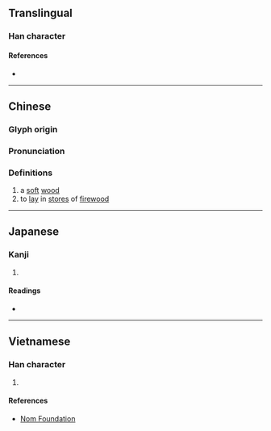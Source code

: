 {{character info/new}}
==Translingual==

===Han character===
{{Han char|rn=75|rad=木|as=07|sn=11|four=|canj=DMCW,XDMCW|ids=⿰木酉}}

====References====
* {{Han ref|kx=0528.070|dkj=14829|dj=0916.210|hdz=21211.030|uh=6884|ud=26756}}

----

==Chinese==
{{zh-forms}}

===Glyph origin===
{{Han etym}}

===Pronunciation===
{{zh-pron
|m=yǒu
|c=jau5
|mc=y
|oc=y
|ma=
|cat=n,v
}}

===Definitions===
{{zh-hanzi}}

# a [[soft]] [[wood]]
# to [[lay]] in [[store]]s of [[firewood]]

----

==Japanese==

===Kanji===
{{ja-kanji|grade=|rs=木07}}

# {{defn|lang=ja|sort=木07}}

====Readings====
* {{ja-readings|on=[[よう]] (yō), [[ゆ]] (yu)|kun=[[やく]] (yaku)}}

----

==Vietnamese==

===Han character===
{{vi-readings|rs=木07|hanviet=[[giậu]], [[đậu]]}}

# {{defn|lang=vi|sort=木07}}

====References====
* [http://nomfoundation.org/common/nom_details.php?codepoint=6884 Nom Foundation]